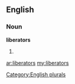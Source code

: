 ==English==

===Noun===
'''liberators'''

# {{plural of|[[liberator]]}}

[[Category:English plurals]]

[[ar:liberators]]
[[my:liberators]]